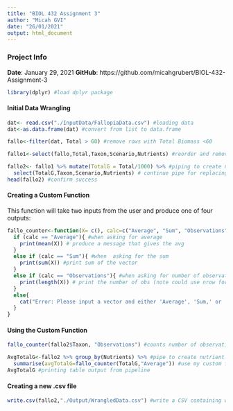 ```yaml
---
title: "BIOL 432 Assignment 3"
author: "Micah GVI"
date: "26/01/2021"
output: html_document
---
```

### Project Info
**Date**: January 29, 2021
**GitHub**: https://github.com/micahgrubert/BIOL-432-Assignment-3
```r
library(dplyr) #load dplyr package
```


#### Initial Data Wrangling
```r
dat<- read.csv("./InputData/FallopiaData.csv") #loading data
dat<-as.data.frame(dat) #convert from list to data.frame

fallo<-filter(dat, Total > 60) #remove rows with Total Biomass <60

fallo1<-select(fallo,Total,Taxon,Scenario,Nutrients) #reorder and remove all other columns

fallo2<- fallo1 %>% mutate(TotalG = Total/1000) %>% #piping to create new column
  select(TotalG,Taxon,Scenario,Nutrients) # continue pipe for replacing and reordering to retain TotalG at front of the df. Could use select(-Total) if order was irrelevant
head(fallo2) #confirm success
```
#### Creating a Custom Function
This function will take two inputs from the user and produce one of four outputs:
```r
fallo_counter<-function(X= c(), calc=c("Average", "Sum", "Observations")){ #custom function with variable X, and a series of three possible sting inputs
  if (calc == "Average"){ #when asking for average
    print(mean(X)) # produce a message that gives the avg
  }
  else if (calc == "Sum"){ #when  asking for the sum
    print(sum(X)) #print sum of the vector
  }
  else if (calc == "Observations"){ #when asking for number of observation
    print(length(X)) # print the number of obs (note could use nrow for column, however this would not capture missing lines)
  }
  else{
    cat("Error: Please input a vector and either 'Average', 'Sum,' or 'Observations' separated by a comma") #creates error message if one of the three string inputs is not used
  }
}

```

#### Using the Custom Function
```r
fallo_counter(fallo2$Taxon, "Observations") #counts number of observations in the Taxon column
```
```r
AvgTotalG<-fallo2 %>% group_by(Nutrients) %>% #pipe to create nutrient groupings
  summarise(avgTotalG=fallo_counter(TotalG,"Average")) #use my custom function to generate output from data created earlier in this pipeline
AvgTotalG #printing table output from pipeline
```

#### Creating a new .csv file
```r
write.csv(fallo2,"./Output/WrangledData.csv") #write a CSV containing wrangled data
```




